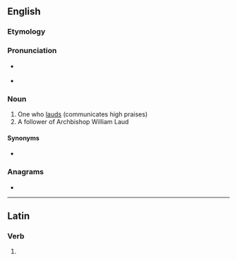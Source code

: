 {{also|Lauder}}
==English==

===Etymology===
{{affix|en|laud|-er|id2=agent noun}}

===Pronunciation===
* {{a|UK}} {{IPA|/ˈlɔː(ɹ).də(ɹ)/|lang=en}}
* {{rhymes|ɔː(ɹ)də(ɹ)|lang=en}}

===Noun===
{{en-noun}}

# One who [[laud]]s (communicates high praises)
# A follower of Archbishop William Laud

====Synonyms====
* {{l|en|extoller}}

===Anagrams===
* {{anagrams|en|aulder|udaler}}

----

==Latin==

===Verb===
{{la-verb-form|lauder}}

# {{inflection of|laudō||1|s|pres|pasv|subj|lang=la}}
